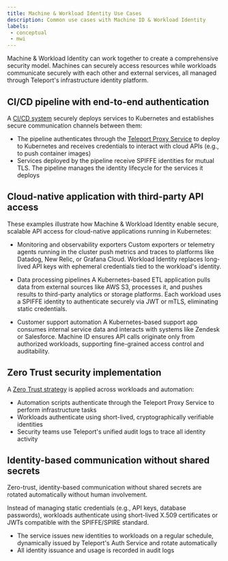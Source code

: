```yaml
---
title: Machine & Workload Identity Use Cases
description: Common use cases with Machine ID & Workload Identity
labels:
 - conceptual
 - mwi
---
```


Machine & Workload Identity can work together to create a comprehensive security model. Machines can securely access resources while workloads communicate securely with each other and external services, 
all managed through Teleport's infrastructure identity platform.

## CI/CD pipeline with end-to-end authentication

A [CI/CD system](../mwi-use-cases/mwi-ci-cd.mdx) securely deploys services to Kubernetes and establishes secure communication channels between them:

- The pipeline authenticates through the [Teleport Proxy Service](../../reference/architecture/architecture.mdx#teleport-proxy-service) to deploy to Kubernetes and receives credentials to interact with cloud APIs (e.g., to push container images)
- Services deployed by the pipeline receive SPIFFE identities for mutual TLS. The pipeline manages the identity lifecycle for the services it deploys

## Cloud-native application with third-party API access

These examples illustrate how Machine & Workload Identity enable secure, scalable API access for cloud-native applications running in Kubernetes:

- Monitoring and observability exporters
Custom exporters or telemetry agents running in the cluster push metrics and traces to platforms like Datadog, New Relic, or Grafana Cloud. 
Workload Identity replaces long-lived API keys with ephemeral credentials tied to the workload's identity.
- Data processing pipelines
A Kubernetes-based ETL application pulls data from external sources like AWS S3, processes it, and pushes results to third-party analytics or storage platforms. 
Each workload uses a SPIFFE identity to authenticate securely via JWT or mTLS, eliminating static credentials.

- Customer support automation
A Kubernetes-based support app consumes internal service data and interacts with systems like Zendesk or Salesforce. 
Machine ID ensures API calls originate only from authorized workloads, supporting fine-grained access control and auditability.

## Zero Trust security implementation

A [Zero Trust strategy](../workload-identity/getting-started.mdx) is applied across workloads and automation:

- Automation scripts authenticate through the Teleport Proxy Service to perform infrastructure tasks
- Workloads authenticate using short-lived, cryptographically verifiable identities
- Security teams use Teleport's unified audit logs to trace all identity activity

## Identity-based communication without shared secrets

Zero-trust, identity-based communication without shared secrets are rotated automatically without human involvement.

Instead of managing static credentials (e.g., API keys, database passwords), workloads authenticate using short-lived X.509 certificates or JWTs compatible with the SPIFFE/SPIRE standard.

- The service issues new identities to workloads on a regular schedule, dynamically issued by Teleport's Auth Service and rotate automatically
- All identity issuance and usage is recorded in audit logs
